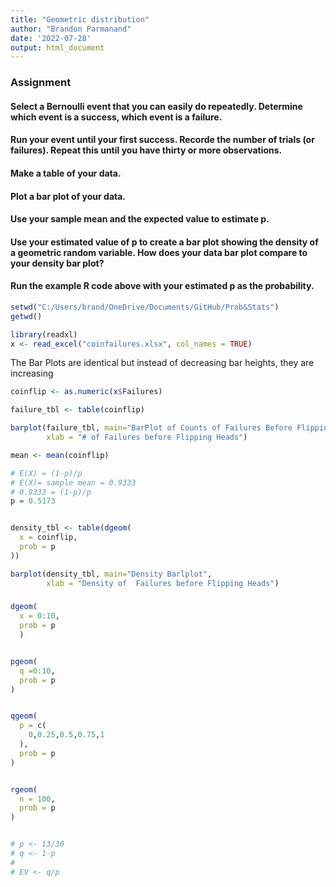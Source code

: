 ```yaml
---
title: "Geometric distribution"
author: "Brandon Parmanand"
date: '2022-07-28'
output: html_document
---
```



### Assignment

#### Select a Bernoulli event that you can easily do repeatedly. Determine which event is a success, which event is a failure.
#### Run your event until your first success. Recorde the number of trials (or failures). Repeat this until you have thirty or more observations.
#### Make a table of your data.
#### Plot a bar plot of your data.
#### Use your sample mean and the expected value to estimate p.
#### Use your estimated value of p to create a bar plot showing the density of a geometric random variable. How does your data bar plot compare to your density bar plot?
#### Run the example R code above with your estimated p as the probability.

```r
setwd("C:/Users/brand/OneDrive/Documents/GitHub/Prob&Stats")
getwd()

library(readxl)
x <- read_excel("coinfailures.xlsx", col_names = TRUE)
```

The Bar Plots are identical but instead of decreasing bar heights, they are increasing

```r

coinflip <- as.numeric(x$Failures)

failure_tbl <- table(coinflip)

barplot(failure_tbl, main="BarPlot of Counts of Failures Before Flipping Heads",
        xlab = "# of Failures before Flipping Heads")

mean <- mean(coinflip)

# E(X) = (1-p)/p
# E(X)= sample mean = 0.9333 
# 0.9333 = (1-p)/p
p = 0.5173 


density_tbl <- table(dgeom(
  x = coinflip,
  prob = p
))

barplot(density_tbl, main="Density Barlplot",
        xlab = "Density of  Failures before Flipping Heads")

```

### 

```r
dgeom(
  x = 0:10,
  prob = p
  )


pgeom(
  q =0:10,
  prob = p
)


qgeom(
  p = c(
    0,0.25,0.5,0.75,1
  ),
  prob = p
)


rgeom(
  n = 100,
  prob = p
)


# p <- 13/30
# q <- 1-p
# 
# EV <- q/p
  
```

